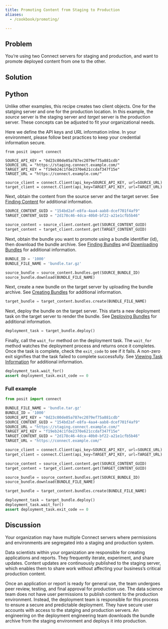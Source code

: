 ```yaml
---
title: Promoting Content from Staging to Production
aliases:
  - /cookbook/promoting/

---
```


## Problem

You’re using two Connect servers for staging and production, and want to promote deployed content from one to the other.

## Solution

:::{.panel-tabset group="language"}

## Python

Unlike other examples, this recipe creates two client objects. One for the statging server and one for the production location. In this example, the *source* server is the staging server and *target* server is the production server. These concepts can be adjusted to fit your organizational needs.

::: {.callout-warning}
Here we define the API keys and URL information inline. In your environment, please follow best practices to keep your credential information secure.
:::

```.python
from posit import connect

SOURCE_API_KEY = "0d23c00de05a787ec2079ef75a881cdb"
SOURCE_URL = "https://staging.connect.example.com/"
TARGET_API_KEY = "f19eb24c1fde2370e621ccdaf347f15e"
TARGET_URL = "https://connect.example.com/"

source_client = connect.Client(api_key=SOURCE_API_KEY, url=SOURCE_URL)
target_client = connect.Client(api_key=TARGET_API_KEY, url=TARGET_URL)
```

Next, obtain the content from the source server and the target server. See [Finding Content](../../04-content/05-finding-content) for additional information.

```python
SOURCE_CONTENT_GUID = "154bd2af-e8fa-4aa4-aab8-dcef701f4af9"
TARGET_CONTENT_GUID = "2d178c46-4dca-40b0-bf22-a21e1cfb5b46"

source_content = source_client.content.get(SOURCE_CONTENT_GUID)
target_content = target_client.content.get(TARGET_CONTENT_GUID)
```

Next, obtain the bundle you want to promote using a bundle identifier (id), then download the bundle archive. See [Finding Bundles](../../07-bundles/02-finding-bundles) and [Downloading Bundles](../../07-bundles/06-downloading-bundles) for additional information.

```python
BUNDLE_ID = '1000'
BUNDLE_FILE_NAME = 'bundle.tar.gz'

source_bundle = source_content.bundles.get(SOURCE_BUNDLE_ID)
source_bundle.download(BUNDLE_FILE_NAME)
```

Next, create a new bundle on the target server by uploading the bundle archive. See [Creating Bundles](../../07-bundles/03-creating-bundles) for additional information.

```python
target_bundle = target_content.bundles.create(BUNDLE_FILE_NAME)
```

Next, deploy the bundle on the target server. This starts a new deployment task on the target server to render the bundle. See [Deploying Bundles](../../07-bundles/07-deploying-bundles) for additional information.

```python
deployment_task = target_bundle.deploy()
```

Finally, call the `wait_for` method on the deployment task. The `wait_for` method watches the deployment process and returns once it completes. Once the task is complete, check the `exit_code` to see if it fails. A non-zero exit signifies that the task failed to complete successfully. See [Viewing Task Information](../../08-tasks/01-viewing-task-information/) for additional information.

```python
deployment_task.wait_for()
assert deployment_task.exit_code == 0
```

### Full example

```python
from posit import connect

BUNDLE_FILE_NAME = 'bundle.tar.gz'
BUNDLE_ID = '1000'
SOURCE_API_KEY = "0d23c00de05a787ec2079ef75a881cdb"
SOURCE_CONTENT_GUID = "154bd2af-e8fa-4aa4-aab8-dcef701f4af9"
SOURCE_URL = "https://staging.connect.example.com/"
TARGET_API_KEY = "f19eb24c1fde2370e621ccdaf347f15e"
TARGET_CONTENT_GUID = "2d178c46-4dca-40b0-bf22-a21e1cfb5b46"
TARGET_URL = "https://connect.example.com/"

source_client = connect.Client(api_key=SOURCE_API_KEY, url=SOURCE_URL)
target_client = connect.Client(api_key=TARGET_API_KEY, url=TARGET_URL)

source_content = source_client.content.get(SOURCE_CONTENT_GUID)
target_content = target_client.content.get(TARGET_CONTENT_GUID)

source_bundle = source_content.bundles.get(SOURCE_BUNDLE_ID)
source_bundle.download(BUNDLE_FILE_NAME)

target_bundle = target_content.bundles.create(BUNDLE_FILE_NAME)

deployment_task = target_bundle.deploy()
deployment_task.wait_for()
assert deployment_task.exit_code == 0
```

<!--
## R

TODO
-->

:::

## Discussion

Your organization may have multiple Connect servers where permissions and environments are segregated into a staging and production system.

Data scientists within your organization are responsible for creating applications and reports. They frequently iterate, experiment, and share updates. Content updates are continuously published to the staging server, which enables them to share work without affecting your business's critical production content.

Once an application or report is ready for general use, the team undergoes peer review, testing, and final approval for production use. The data science team does not have user permissions to publish content to the production environment. Instead, the deployment team is responsible for this process to ensure a secure and predictable deployment. They have secure user accounts with access to the statging and production servers. An engineering on the deployment engineering team downloads the bundle archive from the staging environment and deploys it into production.
